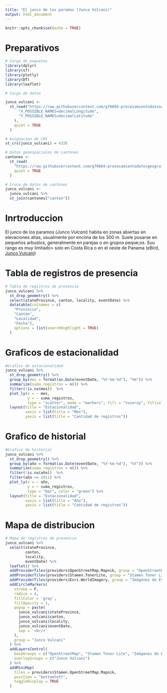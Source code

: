 ```yaml
---
title: "El junco de los paramos (Junco Volcani)"
output: html_document
---
```


```r
knitr::opts_chunk$set(echo = TRUE)
```

# Preparativos 
```r
# Carga de paquetes
library(dplyr)
library(sf)
library(plotly)
library(DT)
library(leaflet)
```

```r
# Carga de datos

junco_vulcani <-
  st_read("https://raw.githubusercontent.com/gf0604-procesamientodatosgeograficos/2021i-datos/main/gbif/junco_vulcani-cr-registros.csv", options = c(
      "X_POSSIBLE_NAMES=decimalLongitude",
      "Y_POSSIBLE_NAMES=decimalLatitude"
    ),
    quiet = TRUE
  )

# Asignacion de CRS
st_crs(junco_vulcani) = 4326

# Datos geoespaciales de cantones
cantones <-
  st_read(
    "https://raw.githubusercontent.com/gf0604-procesamientodatosgeograficos/2021i-datos/main/ign/delimitacion-territorial-administrativa/cr_cantones_simp_wgs84.geojson",
    quiet = TRUE
  )

# Cruce de datos de cantones
junco_vulcani <- 
  junco_vulcani %>%
  st_join(cantones["canton"])

```

# Inrtroduccion 
El junco de los paramos (*Junco Vulcani*) habita en zonas abiertas en elevaciones altas, usualmente por encima de los 300  m. Suele posarse en pequeños arbustos, generalmente en parejas o en grupos peque;os. Suu rango es muy limitado> solo en Costa Rica o  en el oeste de Panama (eBird, [Junco Vulcani](https://ebird.org/species/voljun1))

# Tabla de registros de presencia

```r
# Tabla de registros de presencia
junco_vulcani %>%
  st_drop_geometry() %>%
  select(stateProvince, canton, locality, eventDate) %>%
  datatable(colnames = c(
    "Provincia",
    "Cantón",
    "Localidad",
    "Fecha"), 
    options = list(searchHighlight = TRUE)
  )
```

# Graficos de estacionalidad 

```r
#Grafico de estacionalidad
junco_vulcani %>%
  st_drop_geometry() %>%
  group_by(mes = format(as.Date(eventDate, "%Y-%m-%d"), "%m")) %>%
  summarize(suma_registros = n()) %>%
  filter(!is.na(mes))  %>%
  plot_ly(x = ~ mes,
          y = ~ suma_registros,
          type = "scatter", mode = "markers", fill = "tozeroy", fillcolor = "purple") %>%
  layout(title = "Estacionalidad",
         xaxis = list(title = "Mes"),
         yaxis = list(title = "Cantidad de registros"))
```

# Grafico de historial

```r
#Grafico de historial
junco_vulcani %>%
  st_drop_geometry() %>%
  group_by(año = format(as.Date(eventDate, "%Y-%m-%d"), "%Y")) %>%
  summarize(suma_registros = n()) %>%
  filter(!is.na(año))  %>%
  filter(año >= 2011) %>%
  plot_ly(x = ~ año,
          y = ~ suma_registros,
          type = "bar", color = "green") %>%
  layout(title = "Estacionalidad",
         xaxis = list(title = "Año"),
         yaxis = list(title = "Cantidad de registros"))
```

# Mapa de distribucion  

```r
# Mapa de registros de presencia
junco_vulcani %>%
  select(stateProvince,
         canton,
         locality,
         eventDate) %>%
  leaflet() %>%
  addProviderTiles(providers$OpenStreetMap.Mapnik, group = "OpenStreetMap") %>%
  addProviderTiles(providers$Stamen.TonerLite, group = "Stamen Toner Lite") %>%
  addProviderTiles(providers$Esri.WorldImagery, group = "Imágenes de ESRI") %>%
  addCircleMarkers(
    stroke = F,
    radius = 4,
    fillColor = 'gray',
    fillOpacity = 1,
    popup = paste(
      junco_vulcani$stateProvince,
      junco_vulcani$canton,
      junco_vulcani$locality,
      junco_vulcani$eventDate,
      sep = '<br/>'
    ),
    group = "Junco Vulcani"
  ) %>%
  addLayersControl(
    baseGroups = c("OpenStreetMap", "Stamen Toner Lite", "Imágenes de ESRI"),
    overlayGroups = c("Junco Vulcani")
  ) %>%
  addMiniMap(
    tiles = providers$Stamen.OpenStreetMap.Mapnik,
    position = "bottomleft",
    toggleDisplay = TRUE
  )
```

